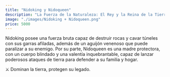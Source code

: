```yaml
---
title: "Nidoking y Nidoqueen"
description: "La Fuerza de la Naturaleza: El Rey y la Reina de la Tierra"
image: "./images/Nidoking + Nidoqueen.png"
price: 5000
---
```


Nidoking posee una fuerza bruta capaz de destruir rocas y cavar túneles con sus garras afiladas, además de un aguijón venenoso que puede paralizar a su enemigo. Por su parte, Nidoqueen es una madre protectora, con un cuerpo blindado y una valentía inquebrantable, capaz de lanzar poderosos ataques de tierra para defender a su familia y hogar.

⚔️ Dominan la tierra, protegen su legado.